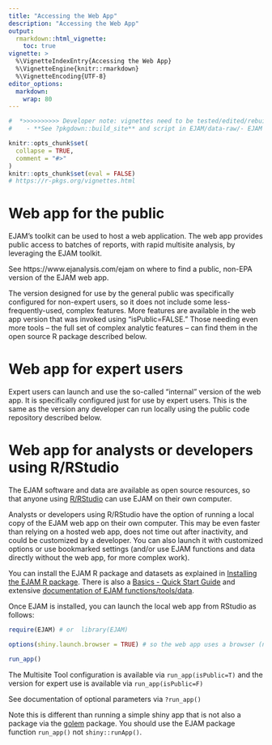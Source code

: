 ```yaml
---
title: "Accessing the Web App"
description: "Accessing the Web App"
output: 
  rmarkdown::html_vignette:
    toc: true
vignette: >
  %\VignetteIndexEntry{Accessing the Web App}
  %\VignetteEngine{knitr::rmarkdown}
  %\VignetteEncoding{UTF-8}
editor_options:
  markdown:
    wrap: 80
---
```


```r
#  *>>>>>>>>>> Developer note: vignettes need to be tested/edited/rebuilt regularly <<<<<<<<<<<*
#    - **See ?pkgdown::build_site** and script in EJAM/data-raw/- EJAM uses the pkgdown R package to build help and articles/ vignettes as web pages
```

```r
knitr::opts_chunk$set(
  collapse = TRUE,
  comment = "#>"
)
knitr::opts_chunk$set(eval = FALSE)
# https://r-pkgs.org/vignettes.html
```

# Web app for the public

EJAM's toolkit can be used to host a web application. The web app provides public access to batches of reports, with rapid multisite analysis, by leveraging the EJAM toolkit. 

See https://www.ejanalysis.com/ejam on where to find a public, non-EPA version of the EJAM web app.

The version designed for use by the general public was specifically configured for non-expert users, so it does not include some less-frequently-used, complex features. More features are available in the web app version that was invoked using "isPublic=FALSE." Those needing even more tools -- the full set of complex analytic features -- can find them in the open source R package described below.

# Web app for expert users

Expert users can launch and use the so-called "internal" version of the web app. It is specifically configured just for use by expert users. This is the same as the version any developer can run locally using the public code repository described below.

# Web app for analysts or developers using R/RStudio

The EJAM software and data are available as open source resources, so that anyone using [R/RStudio](https://posit.co/download/rstudio-desktop/){.uri target="_blank" rel="noreferrer noopener"} can use EJAM on their own computer.

Analysts or developers using R/RStudio have the option of running a local copy of the EJAM web app on their own computer. This may be even faster than relying on a hosted web app, does not time out after inactivity, and could be customized by a developer. You can also launch it with customized options or use bookmarked settings (and/or use EJAM functions and data directly without the web app, for more complex work).

You can install the EJAM R package and datasets as explained in [Installing the EJAM R package](installing.html). There is also a [Basics - Quick Start Guide](basics.html) and extensive [documentation of EJAM functions/tools/data](../reference/index.html).

Once EJAM is installed, you can launch the local web app from RStudio as follows:

```r

require(EJAM) # or  library(EJAM)

options(shiny.launch.browser = TRUE) # so the web app uses a browser (not the RStudio viewer)

run_app()
```

The Multisite Tool configuration is available via `run_app(isPublic=T)` and the version for expert use is available via `run_app(isPublic=F)`

See documentation of optional parameters via `?run_app()`

Note this is different than running a simple shiny app that is not also a package via the [golem](https://golemverse.org/) package. You should use the EJAM package function `run_app()` not `shiny::runApp()`.
